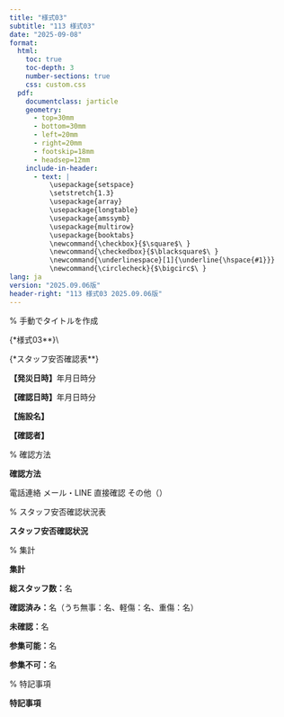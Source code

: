 ```yaml
---
title: "様式03"
subtitle: "113 様式03"
date: "2025-09-08"
format: 
  html:
    toc: true
    toc-depth: 3
    number-sections: true
    css: custom.css
  pdf:
    documentclass: jarticle
    geometry: 
      - top=30mm
      - bottom=30mm  
      - left=20mm
      - right=20mm
      - footskip=18mm
      - headsep=12mm
    include-in-header:
      - text: |
          \usepackage{setspace}
          \setstretch{1.3}
          \usepackage{array}
          \usepackage{longtable}
          \usepackage{amssymb}
          \usepackage{multirow}
          \usepackage{booktabs}
          \newcommand{\checkbox}{$\square$\ }
          \newcommand{\checkedbox}{$\blacksquare$\ }
          \newcommand{\underlinespace}[1]{\underline{\hspace{#1}}}
          \newcommand{\circlecheck}{$\bigcirc$\ }
lang: ja
version: "2025.09.06版"
header-right: "113 様式03 2025.09.06版"
---
```


% 手動でタイトルを作成

{\Large**様式03**}\\

{\Large**スタッフ安否確認表**}



**【発災日時】**\underlinespace{2cm}年\underlinespace{1cm}月\underlinespace{1cm}日\underlinespace{1cm}時\underlinespace{1cm}分



**【確認日時】**\underlinespace{2cm}年\underlinespace{1cm}月\underlinespace{1cm}日\underlinespace{1cm}時\underlinespace{1cm}分



**【施設名】** \underlinespace{10cm}



**【確認者】** \underlinespace{10cm}



% 確認方法

**\large 確認方法**




\checkbox 電話連絡      \checkbox メール・LINE      \checkbox 直接確認      \checkbox その他（\underlinespace{4cm}）



% スタッフ安否確認状況表

**\large スタッフ安否確認状況**




\begin{longtable}{|p{2.5cm}|p{2cm}|p{2.5cm}|p{2cm}|p{1.5cm}|p{2.5cm}|}
\hline
**氏名** & **職種** & **安否状況** & **参集可否** & **確認時刻** & **備考** \\
\hline
\endfirsthead

\hline
**氏名** & **職種** & **安否状況** & **参集可否** & **確認時刻** & **備考** \\
\hline
\endhead

 &  & 無事/軽傷/重傷/不明 & 可/不可/未定 &  &  \\
\hline
 &  & 無事/軽傷/重傷/不明 & 可/不可/未定 &  &  \\
\hline
 &  & 無事/軽傷/重傷/不明 & 可/不可/未定 &  &  \\
\hline
 &  & 無事/軽傷/重傷/不明 & 可/不可/未定 &  &  \\
\hline
 &  & 無事/軽傷/重傷/不明 & 可/不可/未定 &  &  \\
\hline
 &  & 無事/軽傷/重傷/不明 & 可/不可/未定 &  &  \\
\hline
 &  & 無事/軽傷/重傷/不明 & 可/不可/未定 &  &  \\
\hline
 &  & 無事/軽傷/重傷/不明 & 可/不可/未定 &  &  \\
\hline
 &  & 無事/軽傷/重傷/不明 & 可/不可/未定 &  &  \\
\hline
 &  & 無事/軽傷/重傷/不明 & 可/不可/未定 &  &  \\
\hline
 &  & 無事/軽傷/重傷/不明 & 可/不可/未定 &  &  \\
\hline
 &  & 無事/軽傷/重傷/不明 & 可/不可/未定 &  &  \\
\hline
 &  & 無事/軽傷/重傷/不明 & 可/不可/未定 &  &  \\
\hline
 &  & 無事/軽傷/重傷/不明 & 可/不可/未定 &  &  \\
\hline
 &  & 無事/軽傷/重傷/不明 & 可/不可/未定 &  &  \\
\hline
 &  & 無事/軽傷/重傷/不明 & 可/不可/未定 &  &  \\
\hline
 &  & 無事/軽傷/重傷/不明 & 可/不可/未定 &  &  \\
\hline
 &  & 無事/軽傷/重傷/不明 & 可/不可/未定 &  &  \\
\hline
 &  & 無事/軽傷/重傷/不明 & 可/不可/未定 &  &  \\
\hline
 &  & 無事/軽傷/重傷/不明 & 可/不可/未定 &  &  \\
\hline
\end{longtable}



% 集計

**\large 集計**




**総スタッフ数：**\underlinespace{2cm}名



**確認済み：**\underlinespace{2cm}名（うち無事：\underlinespace{1.5cm}名、軽傷：\underlinespace{1.5cm}名、重傷：\underlinespace{1.5cm}名）



**未確認：**\underlinespace{2cm}名



**参集可能：**\underlinespace{2cm}名



**参集不可：**\underlinespace{2cm}名



% 特記事項

**\large 特記事項**




\underlinespace{13cm}



\underlinespace{13cm}



\underlinespace{13cm}



\underlinespace{13cm}



\underlinespace{13cm}